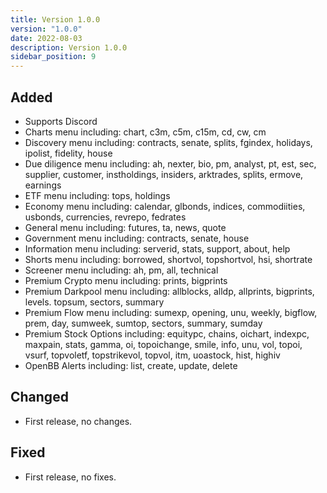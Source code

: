 ```yaml
---
title: Version 1.0.0
version: "1.0.0"
date: 2022-08-03
description: Version 1.0.0
sidebar_position: 9
---
```


## Added

- Supports Discord
- Charts menu including: chart, c3m, c5m, c15m, cd, cw, cm
- Discovery menu including: contracts, senate, splits, fgindex, holidays, ipolist, fidelity, house
- Due diligence menu including: ah, nexter, bio, pm, analyst, pt, est, sec, supplier, customer, instholdings, insiders, arktrades, splits, ermove, earnings
- ETF menu including: tops, holdings
- Economy menu including: calendar, glbonds, indices, commodiities, usbonds, currencies, revrepo, fedrates
- General menu including: futures, ta, news, quote
- Government menu including: contracts, senate, house
- Information menu including: serverid, stats, support, about, help
- Shorts menu including: borrowed, shortvol, topshortvol, hsi, shortrate
- Screener menu including: ah, pm, all, technical
- Premium Crypto menu including: prints, bigprints
- Premium Darkpool menu including: allblocks, alldp, allprints, bigprints, levels. topsum, sectors, summary
- Premium Flow menu including: sumexp, opening, unu, weekly, bigflow, prem, day, sumweek, sumtop, sectors, summary, sumday
- Premium Stock Options including: equitypc, chains, oichart, indexpc, maxpain, stats, gamma, oi, topoichange, smile, info, unu, vol, topoi, vsurf, topvoletf, topstrikevol, topvol, itm, uoastock, hist, highiv
- OpenBB Alerts including: list, create, update, delete

## Changed

- First release, no changes.

## Fixed

- First release, no fixes.
